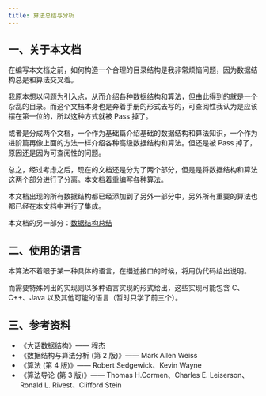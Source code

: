 ```yaml
---
title: 算法总结与分析
---
```


## 一、关于本文档

在编写本文档之前，如何构造一个合理的目录结构是我非常烦恼问题，因为数据结构总是和算法交叉着。

我原本想以问题为引入点，从而介绍各种数据结构和算法，但由此得到的就是一个杂乱的目录。而这个文档本身也是奔着手册的形式去写的，可查阅性我认为是应该摆在第一位的，所以这种方式就被 Pass 掉了。

或者是分成两个文档，一个作为基础篇介绍基础的数据结构和算法知识，一个作为进阶篇再像上面的方法一样介绍各种高级数据结构和算法。但还是被 Pass 掉了，原因还是因为可查阅性的问题。

总之，经过考虑之后，现在的文档还是分为了两个部分，但是是将数据结构和算法这两个部分进行了分离。本文档着重编写各种算法。

本文档出现的所有数据结构都已经添加到了另外一部分中，另外所有重要的算法也都已经在本文档中进行了集成。

本文档的另一部分：[数据结构总结](../数据结构总结/index/)



## 二、使用的语言

本算法不着眼于某一种具体的语言，在描述接口的时候，将用伪代码给出说明。

而需要特殊列出的实现则以多种语言实现的形式给出，这些实现可能包含 C、C++、Java 以及其他可能的语言（暂时只学了前三个）。



## 三、参考资料

- 《大话数据结构》—— 程杰
- 《数据结构与算法分析 (第 2 版)》—— Mark Allen Weiss
- 《算法 (第 4 版)》—— Robert Sedgewick、Kevin Wayne
- 《算法导论 (第 3 版)》—— Thomas H.Cormen、Charles E. Leiserson、Ronald L. Rivest、Clifford Stein
